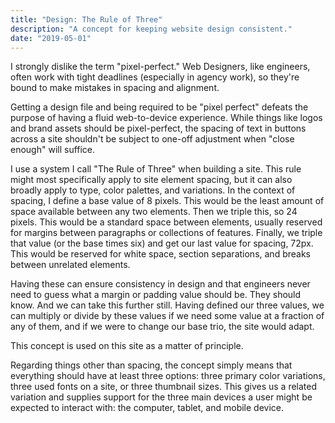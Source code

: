 ```yaml
---
title: "Design: The Rule of Three"
description: "A concept for keeping website design consistent."
date: "2019-05-01"
---
```


I strongly dislike the term "pixel-perfect." Web Designers, like engineers, often work with tight deadlines (especially in agency work), so they're bound to make mistakes in spacing and alignment.

Getting a design file and being required to be "pixel perfect" defeats the purpose of having a fluid web-to-device experience. While things like logos and brand assets should be pixel-perfect, the spacing of text in buttons across a site shouldn't be subject to one-off adjustment when "close enough" will suffice.

I use a system I call "The Rule of Three" when building a site. This rule might most specifically apply to site element spacing, but it can also broadly apply to type, color palettes, and variations. In the context of spacing, I define a base value of 8 pixels. This would be the least amount of space available between any two elements. Then we triple this, so 24 pixels. This would be a standard space between elements, usually reserved for margins between paragraphs or collections of features. Finally, we triple that value (or the base times six) and get our last value for spacing, 72px. This would be reserved for white space, section separations, and breaks between unrelated elements.

Having these can ensure consistency in design and that engineers never need to guess what a margin or padding value should be. They should know. And we can take this further still. Having defined our three values, we can multiply or divide by these values if we need some value at a fraction of any of them, and if we were to change our base trio, the site would adapt.

This concept is used on this site as a matter of principle.

Regarding things other than spacing, the concept simply means that everything should have at least three options: three primary color variations, three used fonts on a site, or three thumbnail sizes. This gives us a related variation and supplies support for the three main devices a user might be expected to interact with: the computer, tablet, and mobile device.
